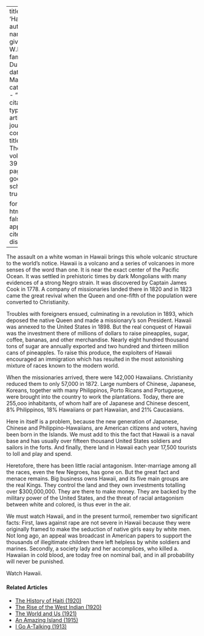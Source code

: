 
---
title: 'Hawaii'
author:
  - name:
      given: W.E.B.
      family: Du Bois
date: Mar. 1932
categories: 
  - ""
citation: 
  type: article-journal
  container-title: The Crisis
  volume: 39
  issue: 3
  page: 93
google-scholar: true

format:
  html:
    toc: false
    appendix-cite-as: display
---


The assault on a white woman in Hawaii brings this whole volcanic structure to the world's notice. Hawaii is a volcano and a series of volcanoes in more senses of the word than one. It is near the exact center of the Pacific Ocean. It was settled in prehistoric times by dark Mongolians with many evidences of a strong Negro strain. It was discovered by Captain James Cook in 1778. A company of missionaries landed there in 1820 and in 1823 came the great revival when the Queen and one-fifth of the population were converted to Christianity.

Troubles with foreigners ensued, culminating in a revolution in 1893, which deposed the native Queen and made a missionary's son President. Hawaii was annexed to the United States in 1898. But the real conquest of Hawaii was the investment there of millions of dollars to raise pineapples, sugar, coffee, bananas, and other merchandise. Nearly eight hundred thousand tons of sugar are annually exported and two hundred and thirteen million cans of pineapples. To raise this produce, the exploiters of Hawaii encouraged an immigration which has resulted in the most astonishing mixture of races known to the modern world.

When the missionaries arrived, there were 142,000 Hawaiians. Christianity reduced them to only 57,000 in 1872. Large numbers of Chinese, Japanese, Koreans, together with many Philippinos, Porto Ricans and Portuguese, were brought into the country to work the plantations. Today, there are 255,ooo inhabitants, of whom half are of Japanese and Chinese descent, 8% Philippinos, 18% Hawaiians or part Hawaiian, and 21% Caucasians.

Here in itself is a problem, because the new generation of Japanese, Chinese and Philippino-Hawaiians, are American citizens and voters, having been born in the Islands. We must add to this the fact that Hawaii is a naval base and has usually over fifteen thousand United States soldiers and sailors in the forts. And finally, there land in Hawaii each year 17,500 tourists to loll and play and spend.

Heretofore, there has been little racial antagonism. Inter-marriage among all the races, even the few Negroes, has gone on. But the great fact and menace remains. Big business owns Hawaii, and its five main groups are the real Kings. They control the land and they own investments totalling over $300,000,000. They are there to make money. They are backed by the military power of the United States, and the threat of racial antagonism between white and colored, is thus ever in the air.

We must watch Hawaii, and in the present turmoil, remember two significant facts: First, laws against rape are not severe in Hawaii because they were originally framed to make the seduction of native girls easy by white men. Not long ago, an appeal was broadcast in American papers to support the thousands of illegitimate children there left helpless by white soldiers and marines. Secondly, a society lady and her accomplices, who killed a. Hawaiian in cold blood, are today free on nominal bail, and in all probability will never be punished.

Watch Hawaii.

<!-- Similar articles start here -->
<div  class="clear-wrap"></div>

#### Related Articles

* [The History of Haiti (1920)](/Volumes/20/05/history-of-haiti.html)
* [The Rise of the West Indian (1920)](/Volumes/20/05/rise_of_the_west_indian.html)
* [The World and Us (1921)](/Volumes/23/04/world-and-us.html)
* [An Amazing Island (1915)](/Volumes/10/02/amazing_island.html)
* [I Go A-Talking (1913)](/Volumes/06/03/i_go_a_talking.html)

<!-- Similar articles end here -->